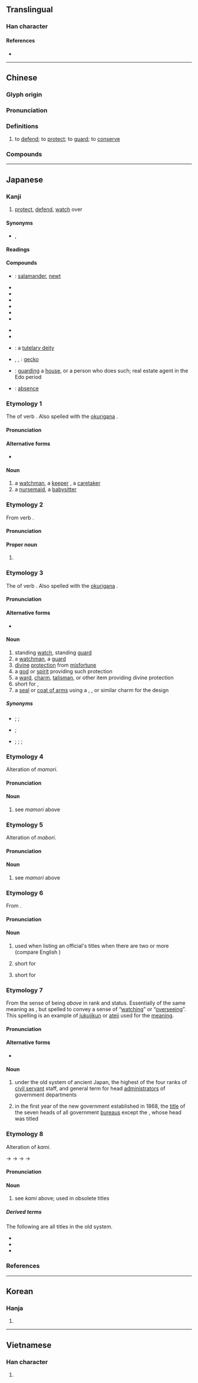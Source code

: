 {{character info/new}}
==Translingual==

===Han character===
{{Han char|rn=40|rad=宀|as=03|sn=6|four=30342|canj=JDI|ids=⿱宀寸}}

====References====
* {{Han ref|kx=0282.050|dkj=07071|dj=0552.040|hdz=20912.030|uh=5B88|ud=23432|bh=A675|bd=42613}}

----

==Chinese==
{{zh-forms}}

===Glyph origin===
{{Han etym}}

===Pronunciation===
{{zh-pron
|m=shǒu
|c=sau2
|h=pfs=sú
|mn=siú/chiú/twv:chiúⁿ
|mn_note=siú - literary; chiú/chiúⁿ - vernacular
|mc=y
|oc=y
|ma=y
|cat=v
}}

===Definitions===
{{zh-hanzi}}

# to [[defend]]; to [[protect]]; to [[guard]]; to [[conserve]]

===Compounds===
{{zh-der|保守派|守拙|守約施博|守舍|一麾出守|守時|守庚申|守門員|不守小節|因循守舊|堅守|典守|守口如瓶|固守|不守細行|守禦|守護神|守財奴|守護|保殘守缺|保守主義|城守|不守|安分守紀|守株伺兔|守備|奈守|守備率|守陵|恪守成憲|守業|守勢|守望|守錢奴|坐守|守宮|恪守成式|恪守|失守|守節不回|怠忽職守|廝守|以攻為守|守活寡|守孝|守夜|守密|待時守分|守正不阿|守財虜|守府|安分守己|一錢太守|守制|守衛|守身|守約|信守|守舊|官守|安貧守道|守靈|守道安貧|守身若玉|守身如玉|守藏|守經達權|守節不移|守節|守視|守法|守死善道|守正不移|守正不撓|守株待兔|守望相助|守更|守常|守寡|守宮砂|守土|守則|守分|守候|守信|守正不回|守把|守先待後|安守本分|守錢虜|守死|保守|執守|守貞|困守|嚴守|守歲|太守|忠於職守|信守不渝|創業守成|不守婦道|守喪|守成|守吏|奉公守法|伏櫪守株|不守本分|盯人防守|教戰守策|攻守同盟|看守所|拘俗守常|杜門株守|盡忠職守|擅離職守|有虧職守|棄守|扼守|戰守|攻守|持盈守虛|操守|才守|戍守|知白守黑|白髮相守|括囊守祿|把守|持盈守成|有守|拒守|清淨守節|抱令守律|神守|留守|據守|神不守舍|拘守|砥節守公|看守內閣|看守|撤守|監守自盜|白頭相守|監守|知雄守雌|甘貧守志|甘貧守分|獨守尺寸|牧守|熬清守淡|甘貧守節|株守|獨守空房|活守寡|法守|抱殘守缺|死守|正己守道|易守難攻|抱誠守真|閉關自守|義守大學|魂不守舍|職守|補殘守缺|謹守|緊守|駐守|墨守成規|靜守|墨守成法|墨守|黃堂太守|魂不守宅|鰥守|長相廝守|郡守|順守|習故守常|行監坐守|青年守則|巡守|逆取順守|謫守|防守|鎮守|遵守|自守|退守}}

----

==Japanese==

===Kanji===
{{ja-kanji|grade=3|rs=宀03}}

# [[protect]], [[defend]], [[watch]] over

====Synonyms====
* {{sense|[[protect]]}} {{ja-l|衛}}, {{ja-l|仗}}

====Readings====
{{ja-readings
|goon=[[しゅ]] (shu), [[す]] (su)
|kanon=[[しゅう]] (shū)
|kun=[[かみ]] (kami), [[こう]] (kō), [[もる|も.る]] ({{l|ja|守る}}, mo.ru), [[もり]] (mori), [[もり|も.り]] ({{l|ja|守り}}, mo.ri), [[まもる|まも.る]] ({{l|ja|守る}}, mamo.ru), [[まもり]] (mamori), [[まもり|まも.り]] ({{l|ja|守り}}, mamo.ri), [[まぼる|まぼ.る]] ({{l|ja|守る}}, mabo.ru), [[まぶる|まぶ.る]] ({{l|ja|守る}}, mabu.ru)
|nanori=[[う]] (u), [[し]] (shi), [[て]] (te), [[まもる]] (mamoru), [[も]] (mo)
}}

====Compounds====
{{der-top|Compounds}}
* {{ja-r|井守|いもり}}: [[salamander]], [[newt]]
* {{ja-r|守衛|しゅえい}}
* {{ja-r|守禦|しゅぎょ}}
* {{ja-r|守護|しゅご}}
* {{ja-r|守株|しゅしゅ}}
* {{ja-r|守戍|しゅじゅ}}
* {{ja-r|守備|しゅび}}
{{der-mid}}
* {{ja-r|死守|ししゅ}}
* {{ja-r|肥後守|ひごのかみ}}
* {{ja-r|守護神|しゅごしん}}: a [[tutelary deity]]
* {{ja-r|守宮|やもり}}, {{ja-r|守宮|しゅきゅう}}, {{ja-r|家守|やもり}}: [[gecko]]
* {{ja-r|家守|やもり}}: [[guarding]] a [[house]], or a person who does such; real estate agent in the Edo period
* {{ja-r|留守|るす}}: [[absence]]
{{der-bottom}}

===Etymology 1===
{{ja-kanjitab|もり|yomi=k}}
The {{m|ja|連用形|tr=ren'yōkei||continuative or stem form}} of verb {{m|ja|守る|tr=moru||to protect, to watch over}}. Also spelled with the [[okurigana]] {{ja-l|り}}.

====Pronunciation====
{{ja-pron|yomi=k|もり|acc=1|acc_ref=DJR}}

====Alternative forms====
* {{ja-l|守り}}

====Noun====
{{ja-noun|もり}}

# a [[watchman]], a [[keeper]] {{gloss|as of a lighthouse}}, a [[caretaker]]
# a [[nursemaid]], a [[babysitter]]

===Etymology 2===
{{ja-kanjitab|まもる|yomi=k}}
From verb {{m|ja|守る|tr=mamoru||to protect}}.

====Pronunciation====
{{ja-pron|yomi=k|まもる}}

====Proper noun====
{{ja-pos|proper|まもる}}

# {{given name|lang=ja|sort=まもる|male}}

===Etymology 3===
{{ja-kanjitab|まもり|yomi=k}}
The {{m|ja|連用形|tr=ren'yōkei||continuative or stem form}} of verb {{m|ja|守る|tr=mamoru||to protect}}. Also spelled with the [[okurigana]] {{ja-l|り}}.

====Pronunciation====
{{ja-pron|yomi=k|まもり}}

====Alternative forms====
* {{ja-l|守り}}

====Noun====
{{ja-noun|まもり}}

# standing [[watch]], standing [[guard]]
# a [[watchman]], a [[guard]] {{gloss|especially at a [[castle]] or [[fort]]}}
# [[divine]] [[protection]] from [[misfortune]]
# a [[god]] or [[spirit]] providing such protection
# a [[ward]], [[charm]], [[talisman]], or other item providing divine protection
# short for {{l|ja|守り刀}}, {{m|ja|守刀|tr=mamorigatana||protection sword|pos=sword always kept at one's side for personal protection}}
# a [[seal]] or [[coat of arms]] using a {{m|ja|守り札|tr=mamorifuda||charm tag}}, {{m|ja|守り袋|tr=mamoribukuro||charm bag}}, or similar charm for the design

=====Synonyms=====
* {{sense|watchman}} {{ja-r|守備|しゅび}}; {{ja-r|警備|けいび}}; {{ja-r|警護|けいご}}
* {{sense|divine protector}} {{ja-r|守り神|まもりがみ}}; {{ja-r|守護神|しゅごしん}}
* {{sense|charm}} {{ja-r|お守り|おまもり}}; {{ja-r|守り札|まもりふだ}}; {{ja-r|護符|ごふ}}; {{ja-r|守り袋|まもりぶくろ}}

===Etymology 4===
{{ja-kanjitab|まぼり|yomi=k}}
Alteration of ''mamori''.

====Pronunciation====
{{ja-pron|yomi=k|まぼり}}

====Noun====
{{ja-noun|まぼり}}

# see ''mamori'' above

===Etymology 5===
{{ja-kanjitab|まぶり|yomi=k}}
Alteration of ''mabori''.

====Pronunciation====
{{ja-pron|yomi=k|まぶり}}

====Noun====
{{ja-noun|まぶり}}

# see ''mamori'' above

===Etymology 6===
{{ja-kanjitab|しゅ|yomi=o}}
From {{etyl|ltc|ja|sort=しゅ}}.

====Pronunciation====
{{ja-pron|yomi=goon|しゅ|acc=1|acc_ref=DJR}}

====Noun====
{{ja-noun|しゅ}}

# {{lb|ja|sort=しゅ|archaic}} used when listing an official's titles when there are two or more (compare English {{m|en|cum}})
# short for {{m|ja|守護|tr=shugo||protection, protector}}
# {{lb|ja|sort=しゅ|archaic}} short for {{m|ja|国守|tr=kokushu||head administrator of a ''kuni'' in the old {{w|Ritsuryō}} system}}

===Etymology 7===
{{ja-kanjitab|かみ|yomi=k}}
From the sense of being ''above'' in rank and status. Essentially of the same meaning as {{m|ja|上|tr=kami||above}}, but spelled {{lang|ja|守}} to convey a sense of “[[watch]]ing” or “[[oversee]]ing”.  This spelling is an example of [[熟字訓#Japanese|jukujikun]] or [[ateji]] used for the [[meaning]].

====Pronunciation====
{{ja-pron|yomi=k|かみ}}

====Alternative forms====
* {{ja-l|長官}}

====Noun====
{{ja-noun|かみ}}

# {{lb|ja|sort=かみ|archaic}} under the old {{w|Ritsuryō}} system of ancient Japan, the highest of the four ranks of [[civil servant]] staff, and general term for head [[administrator]]s of government departments
# {{lb|ja|sort=かみ|archaic}} in the first year of the new {{w|Meiji era}} government established in 1868, the [[title]] of the seven heads of all government [[bureau]]s except the {{m|ja|総裁局|tr=Sōsai Kyoku||Bureau of the President}}, whose head was titled {{m|ja|総裁|tr=Sōsai||president” or “director general}}

===Etymology 8===
{{ja-kanjitab|こう|yomi=k}}
Alteration of ''kami''.

{{IPAchar|/kami/}} → {{IPAchar|/kamu/}} → {{IPAchar|/kau/}} → {{IPAchar|/kɔː/}} → {{IPAchar|/koː/}}

====Pronunciation====
{{ja-pron|yomi=k|こう}}

====Noun====
{{ja-noun|こう|hhira=かう}}

# {{lb|ja|sort=こう|obsolete}} see ''kami'' above; used in obsolete titles

=====Derived terms=====
The following are all titles in the old {{w|Ritsuryō}} system.
* {{ja-r|守の君|こう の きみ}}
* {{ja-r|守の殿|こう の との}}
* {{ja-r|守の主|こう の ぬし}}

===References===
<references/>

----

==Korean==

===Hanja===
{{ko-hanja|hangeul=수|rv=su|mr=su}}

# {{defn|lang=ko|sort=宀03}}

----

==Vietnamese==

===Han character===
{{vi-hantu|[[thú]], [[thủ]]|rs=宀03}}

# {{defn|lang=vi|sort=宀03}}